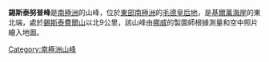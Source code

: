{{coord|73|17|S|0|44|W|display=title}}

'''錫斯泰努普峰'''是[[南極洲|南極洲]]的山峰，位於[[東部南極洲|東部南極洲]]的[[毛德皇后地|毛德皇后地]]，是[[基爾萬海崖|基爾萬海崖]]的東北端，處於[[錫斯泰費爾山|錫斯泰費爾山]]以北9公里，該山峰由[[挪威|挪威]]的製圖師根據測量和空中照片繪入地圖。

{{Antarctica-geo-stub}}
[[Category:南極洲山峰|Category:南極洲山峰]]